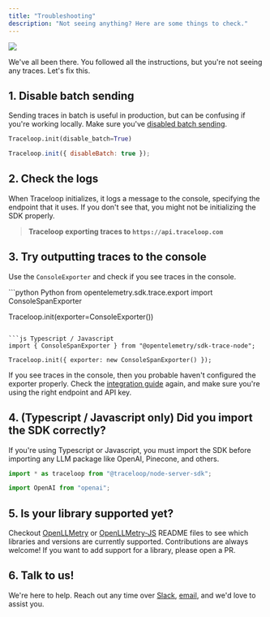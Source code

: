 ```yaml
---
title: "Troubleshooting"
description: "Not seeing anything? Here are some things to check."
---
```


<Frame>
  <img src="/img/no_traces.png" />
</Frame>

We've all been there. You followed all the instructions, but you're not seeing any traces. Let's fix this.

## 1. Disable batch sending

Sending traces in batch is useful in production, but can be confusing if you're working locally.
Make sure you've [disabled batch sending](/openllmetry/configuration#disable-batch).

<CodeGroup>

```python Python
Traceloop.init(disable_batch=True)
```

```js Typescript / Javascript
Traceloop.init({ disableBatch: true });
```

</CodeGroup>

## 2. Check the logs

When Traceloop initializes, it logs a message to the console, specifying the endpoint that it uses.
If you don't see that, you might not be initializing the SDK properly.

> **Traceloop exporting traces to `https://api.traceloop.com`**

## 3. Try outputting traces to the console

Use the `ConsoleExporter` and check if you see traces in the console.

<CodeGroup>
```python Python
from opentelemetry.sdk.trace.export import ConsoleSpanExporter

Traceloop.init(exporter=ConsoleExporter())
```

```js Typescript / Javascript
import { ConsoleSpanExporter } from "@opentelemetry/sdk-trace-node";

Traceloop.init({ exporter: new ConsoleSpanExporter() });
```

</CodeGroup>

If you see traces in the console, then you probable haven't configured the exporter properly.
Check the [integration guide](/openllmetry/integrations) again, and make sure you're using the right endpoint and API key.

## 4. (Typescript / Javascript only) Did you import the SDK correctly?

If you're using Typescript or Javascript, you must import the SDK before importing any LLM package like OpenAI, Pinecone, and others.
```js
import * as traceloop from "@traceloop/node-server-sdk";

import OpenAI from "openai";
```

## 5. Is your library supported yet?

Checkout [OpenLLMetry](https://github.com/traceloop/openllmetry#readme) or [OpenLLMetry-JS](https://github.com/traceloop/openllmetry-js#readme) README files to see which libraries and versions are currently supported.
Contributions are always welcome! If you want to add support for a library, please open a PR.

## 6. Talk to us!

We're here to help.
Reach out any time over
[Slack](https://traceloop.com/slack),
[email](mailto:dev@traceloop.com), and we'd love to assist you.
